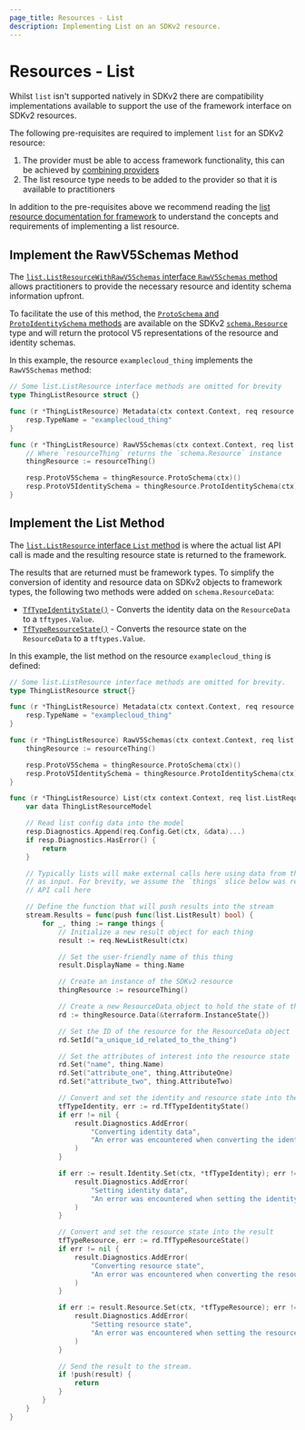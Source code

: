```yaml
---
page_title: Resources - List
description: Implementing List on an SDKv2 resource.
---
```


# Resources - List

Whilst `list` isn't supported natively in SDKv2 there are compatibility implementations available to support the use of the framework interface on SDKv2 resources.

The following pre-requisites are required to implement `list` for an SDKv2 resource:

1. The provider must be able to access framework functionality, this can be achieved by [combining providers](/terraform/plugin/mux/combining-protocol-version-5-providers)
1. The list resource type needs to be added to the provider so that it is available to practitioners

In addition to the pre-requisites above we recommend reading the [list resource documentation for framework](/terraform/plugin/framework/resources/list-resources) to understand the concepts and requirements of implementing a list resource.

## Implement the RawV5Schemas Method

The [`list.ListResourceWithRawV5Schemas` interface `RawV5Schemas` method](https://pkg.go.dev/github.com/hashicorp/terraform-plugin-framework/list#ListResourceWithRawV5Schemas.RawV5Schemas) allows practitioners to provide the necessary resource and identity schema information upfront.

To facilitate the use of this method, the [`ProtoSchema` and `ProtoIdentitySchema` methods](https://pkg.go.dev/github.com/hashicorp/terraform-plugin-sdk/v2/helper/schema#Resource.ProtoSchema) are available on the SDKv2 [`schema.Resource`](https://pkg.go.dev/github.com/hashicorp/terraform-plugin-sdk/v2/helper/schema#Resource) type and will return the protocol V5 representations of the resource and identity schemas.

In this example, the resource `examplecloud_thing` implements the `RawV5Schemas` method:

```go
// Some list.ListResource interface methods are omitted for brevity
type ThingListResource struct {}

func (r *ThingListResource) Metadata(ctx context.Context, req resource.MetadataRequest, resp *resource.MetadataResponse) {
	resp.TypeName = "examplecloud_thing"
}

func (r *ThingListResource) RawV5Schemas(ctx context.Context, req list.RawV5SchemaRequest, resp *list.RawV5SchemaResponse) {
    // Where `resourceThing` returns the `schema.Resource` instance
	thingResource := resourceThing()

	resp.ProtoV5Schema = thingResource.ProtoSchema(ctx)()
	resp.ProtoV5IdentitySchema = thingResource.ProtoIdentitySchema(ctx)()
}
```

## Implement the List Method

The [`list.ListResource` interface `List` method](https://pkg.go.dev/github.com/hashicorp/terraform-plugin-framework/list#ListResource.List) is where the actual list API call is made and the resulting resource state is returned to the framework.

The results that are returned must be framework types. To simplify the conversion of identity and resource data on SDKv2 objects to framework types, the following two methods were added on `schema.ResourceData`:

- [`TfTypeIdentityState()`](https://pkg.go.dev/github.com/hashicorp/terraform-plugin-sdk/v2/helper/schema#ResourceData.TfTypeIdentityState) - Converts the identity data on the `ResourceData` to a `tftypes.Value`.
- [`TfTypeResourceState()`](https://pkg.go.dev/github.com/hashicorp/terraform-plugin-sdk/v2/helper/schema#ResourceData.TfTypeResourceState) - Converts the resource state on the `ResourceData` to a `tftypes.Value`.

In this example, the list method on the resource `examplecloud_thing` is defined:

```go
// Some list.ListResource interface methods are omitted for brevity.
type ThingListResource struct{}

func (r *ThingListResource) Metadata(ctx context.Context, req resource.MetadataRequest, resp *resource.MetadataResponse) {
	resp.TypeName = "examplecloud_thing"
}

func (r *ThingListResource) RawV5Schemas(ctx context.Context, req list.RawV5SchemaRequest, resp *list.RawV5SchemaResponse) {
	thingResource := resourceThing()

	resp.ProtoV5Schema = thingResource.ProtoSchema(ctx)()
	resp.ProtoV5IdentitySchema = thingResource.ProtoIdentitySchema(ctx)()
}

func (r *ThingListResource) List(ctx context.Context, req list.ListRequest, stream *list.ListResultsStream) {
	var data ThingListResourceModel

	// Read list config data into the model
	resp.Diagnostics.Append(req.Config.Get(ctx, &data)...)
	if resp.Diagnostics.HasError() {
		return
	}

	// Typically lists will make external calls here using data from the config
	// as input. For brevity, we assume the `things` slice below was returned by an
	// API call here

	// Define the function that will push results into the stream
	stream.Results = func(push func(list.ListResult) bool) {
        for _, thing := range things {
			// Initialize a new result object for each thing
			result := req.NewListResult(ctx)

			// Set the user-friendly name of this thing
			result.DisplayName = thing.Name

			// Create an instance of the SDKv2 resource
			thingResource := resourceThing()

			// Create a new ResourceData object to hold the state of this thing
			rd := thingResource.Data(&terraform.InstanceState{})

			// Set the ID of the resource for the ResourceData object
			rd.SetId("a_unique_id_related_to_the_thing")

			// Set the attributes of interest into the resource state
			rd.Set("name", thing.Name)
			rd.Set("attribute_one", thing.AttributeOne)
			rd.Set("attribute_two", thing.AttributeTwo)

			// Convert and set the identity and resource state into the result
			tfTypeIdentity, err := rd.TfTypeIdentityState()
			if err != nil {
				result.Diagnostics.AddError(
                    "Converting identity data",
                    "An error was encountered when converting the identity data: "+err.Error(),
                )
			}

			if err := result.Identity.Set(ctx, *tfTypeIdentity); err != nil {
				result.Diagnostics.AddError(
                    "Setting identity data",
                    "An error was encountered when setting the identity data: "+err.Error(),
                )
			}

			// Convert and set the resource state into the result
			tfTypeResource, err := rd.TfTypeResourceState()
			if err != nil {
				result.Diagnostics.AddError(
                    "Converting resource state",
                    "An error was encountered when converting the resource state: "+err.Error(),
                )
			}

			if err := result.Resource.Set(ctx, *tfTypeResource); err != nil {
				result.Diagnostics.AddError(
                    "Setting resource state",
                    "An error was encountered when setting the resource state: "+err.Error(),
                )
			}

            // Send the result to the stream.
            if !push(result) {
                return
            }
        }
    }
}
```
